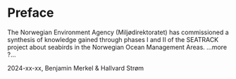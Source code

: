 # Preface {.unnumbered}

The Norwegian Environment Agency (Miljødirektoratet) has commissioned a synthesis of knowledge gained through phases I and II of the SEATRACK project about seabirds in the Norwegian Ocean Management Areas.
…more ?…

2024-xx-xx, Benjamin Merkel & Hallvard Strøm
